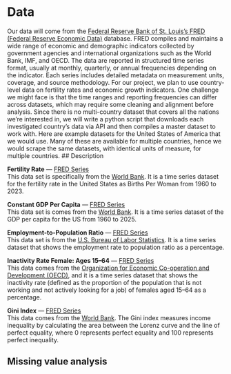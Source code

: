 # Data
Our data will come from the [Federal Reserve Bank of St. Louis’s FRED (Federal Reserve Economic Data)](https://www.stlouisfed.org) database. FRED compiles and maintains a wide range of economic and demographic indicators collected by government agencies and international organizations such as the World Bank, IMF, and OECD. The data are reported in structured time series format, usually at monthly, quarterly, or annual frequencies depending on the indicator. Each series includes detailed metadata on measurement units, coverage, and source methodology. For our project, we plan to use country-level data on fertility rates and economic growth indicators. One challenge we might face is that the time ranges and reporting frequencies can differ across datasets, which may require some cleaning and alignment before analysis. Since there is no multi-country dataset that covers all the nations we’re interested in, we will write a python script that downloads each investigated country’s data via API and then compiles a master dataset to work with. Here are example datasets for the United States of America that we would use. Many of these are available for multiple countries, hence we would scrape the same datasets, with identical units of measure, for multiple countries.
## Description

**Fertility Rate** — [FRED Series](https://fred.stlouisfed.org/series/SPDYNTFRTINUSA)  
This data set is specifically from the [World Bank](https://www.worldbank.org/ext/en/home). It is a time series dataset for the fertility rate in the United States as Births Per Woman from 1960 to 2023.

**Constant GDP Per Capita** — [FRED Series](https://fred.stlouisfed.org/series/NYGDPPCAPKDUSA)  
This data set is comes from the [World Bank](https://www.worldbank.org/ext/en/home). It is a time series dataset of the GDP per capita for the US from 1960 to 2025.

**Employment-to-Population Ratio** — [FRED Series](https://fred.stlouisfed.org/series/EMRATIO)  
This data set is from the [U.S. Bureau of Labor Statistics](https://www.bls.gov). It is a time series dataset that shows the employment rate to population ratio as a percentage.

**Inactivity Rate Female: Ages 15–64** — [FRED Series](https://fred.stlouisfed.org/series/LRIN64FEUSM156S)  
This data comes from the [Organization for Economic Co-operation and Development (OECD)](https://www.oecd.org/en.html), and it is a time series dataset that shows the inactivity rate (defined as the proportion of the population that is not working and not actively looking for a job) of females aged 15–64 as a percentage.

**Gini Index** — [FRED Series](https://fred.stlouisfed.org/series/SIPOVGINIUSA)  
This data comes from the [World Bank](https://www.worldbank.org/ext/en/home). The Gini index measures income inequality by calculating the area between the Lorenz curve and the line of perfect equality, where 0 represents perfect equality and 100 represents perfect inequality.

## Missing value analysis
